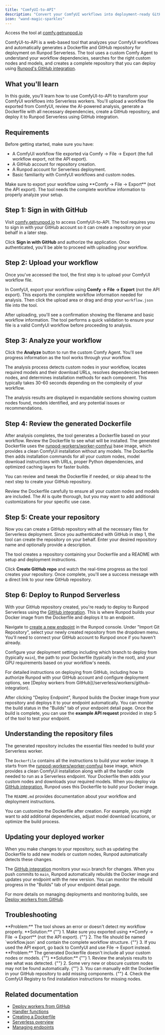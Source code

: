 ---
title: "ComfyUI-to-API"
description: "Convert your ComfyUI workflows into deployment-ready GitHub repositories with automated Dockerfile generation"
icon: "wand-magic-sparkles"
---

Access the tool at [comfy.getrunpod.io](https://comfy.getrunpod.io)

ComfyUI-to-API is a web-based tool that analyzes your ComfyUI workflows and automatically generates a Dockerfile and GitHub repository for deployment on Runpod Serverless. The tool uses a custom Comfy Agent to understand your workflow dependencies, searches for the right custom nodes and models, and creates a complete repository that you can deploy using [Runpod's GitHub integration](/serverless/workers/github-integration).

## What you'll learn

In this guide, you'll learn how to use ComfyUI-to-API to transform your ComfyUI workflows into Serverless workers. You'll upload a workflow file exported from ComfyUI, review the AI-powered analysis, generate a Dockerfile with all necessary dependencies, create a GitHub repository, and deploy it to Runpod Serverless using GitHub integration.

## Requirements

Before getting started, make sure you have:

- A ComfyUI workflow file exported via Comfy → File → Export (the full workflow export, not the API export).
- A GitHub account for repository creation.
- A Runpod account for Serverless deployment.
- Basic familiarity with ComfyUI workflows and custom nodes.

<Note>
  Make sure to export your workflow using **Comfy → File → Export** (not the API
  export). The tool needs the complete workflow information to properly analyze
  your setup.
</Note>

## Step 1: Sign in with GitHub

Visit [comfy.getrunpod.io](https://comfy.getrunpod.io) to access ComfyUI-to-API. The tool requires you to sign in with your GitHub account so it can create a repository on your behalf in a later step.

Click **Sign in with GitHub** and authorize the application. Once authenticated, you'll be able to proceed with uploading your workflow.

## Step 2: Upload your workflow

Once you've accessed the tool, the first step is to upload your ComfyUI workflow file.

In ComfyUI, export your workflow using **Comfy → File → Export** (not the API export). This exports the complete workflow information needed for analysis. Then click the upload area or drag and drop your `workflow.json` file into the tool.

After uploading, you'll see a confirmation showing the filename and basic workflow information. The tool performs a quick validation to ensure your file is a valid ComfyUI workflow before proceeding to analysis.

## Step 3: Analyze your workflow

Click the **Analyze** button to run the custom Comfy Agent. You'll see progress information as the tool works through your workflow.

The analysis process detects custom nodes in your workflow, locates required models and their download URLs, resolves dependencies between nodes, and determines installation methods for each component. This typically takes 30-60 seconds depending on the complexity of your workflow.

The analysis results are displayed in expandable sections showing custom nodes found, models identified, and any potential issues or recommendations.

## Step 4: Review the generated Dockerfile

After analysis completes, the tool generates a Dockerfile based on your workflow. Review the Dockerfile to see what will be installed. The generated Dockerfile uses the [runpod-workers/worker-comfyui](https://github.com/runpod-workers/worker-comfyui) base image, which provides a clean ComfyUI installation without any models. The Dockerfile then adds installation commands for all your custom nodes, model download instructions with URLs, proper Python dependencies, and optimized caching layers for faster builds.

You can review and tweak the Dockerfile if needed, or skip ahead to the next step to create your GitHub repository.

<Tip>
  Review the Dockerfile carefully to ensure all your custom nodes and models are
  included. The AI is quite thorough, but you may want to add additional
  customizations for your specific use case.
</Tip>

## Step 5: Create your repository

Now you can create a GitHub repository with all the necessary files for Serverless deployment. Since you authenticated with GitHub in step 1, the tool can create the repository on your behalf. Enter your desired repository name and optionally provide a description.

The tool creates a repository containing your Dockerfile and a README with setup and deployment instructions.

Click **Create GitHub repo** and watch the real-time progress as the tool creates your repository. Once complete, you'll see a success message with a direct link to your new GitHub repository.

## Step 6: Deploy to Runpod Serverless

With your GitHub repository created, you're ready to deploy to Runpod Serverless using the [GitHub integration](/serverless/workers/github-integration). This is where Runpod builds your Docker image from the Dockerfile and deploys it to an endpoint.

Navigate to [create a new endpoint](https://console.runpod.io/serverless/new-endpoint) in the Runpod console. Under "Import Git Repository", select your newly created repository from the dropdown menu. You'll need to connect your GitHub account to Runpod once if you haven't already.

Configure your deployment settings including which branch to deploy from (typically `main`), the path to your Dockerfile (typically in the root), and your GPU requirements based on your workflow's needs.

<Note>
  For detailed instructions on deploying from GitHub, including how to authorize
  Runpod with your GitHub account and configure deployment options, see [Deploy
  workers from GitHub](/serverless/workers/github-integration).
</Note>

After clicking "Deploy Endpoint", Runpod builds the Docker image from your repository and deploys it to your endpoint automatically. You can monitor the build status in the "Builds" tab of your endpoint detail page. Once the build is complete, you can use the **example API request** provided in step 5 of the tool to test your endpoint.

## Understanding the repository files

The generated repository includes the essential files needed to build your Serverless worker.

The `Dockerfile` contains all the instructions to build your worker image. It starts from the [runpod-workers/worker-comfyui](https://github.com/runpod-workers/worker-comfyui) base image, which provides a clean ComfyUI installation along with all the handler code needed to run as a Serverless endpoint. Your Dockerfile then adds your custom nodes and downloads your required models. When you deploy via [GitHub integration](/serverless/workers/github-integration), Runpod uses this Dockerfile to build your Docker image.

The `README.md` provides documentation about your workflow and deployment instructions.

<Tip>
  You can customize the Dockerfile after creation. For example, you might want
  to add additional dependencies, adjust model download locations, or optimize
  the build process.
</Tip>

## Updating your deployed worker

When you make changes to your repository, such as updating the Dockerfile to add new models or custom nodes, Runpod automatically detects these changes.

The [GitHub integration](/serverless/workers/github-integration) monitors your `main` branch for changes. When you push commits to `main`, Runpod automatically rebuilds the Docker image and updates your endpoint with the new version. You can monitor the rebuild progress in the "Builds" tab of your endpoint detail page.

For more details on managing deployments and monitoring builds, see [Deploy workers from GitHub](/serverless/workers/github-integration).

## Troubleshooting

<AccordionGroup>
  <Accordion title="Wrong workflow export format">
    **Problem:** The tool shows an error or doesn't detect my workflow properly.
    **Solution:**
    {""}
    1. Make sure you exported using **Comfy → File → Export** (not the API
    export).
    {""}
    2. The file should be named `workflow.json` and contain the complete
    workflow structure.
    {""}
    3. If you used the API export, go back to ComfyUI and use File → Export
    instead.
  </Accordion>
  <Accordion title="Dockerfile missing dependencies">
    **Problem:** The generated Dockerfile doesn't include all your custom nodes
    or models.
    {""}
    **Solution:**
    {""}
    1. Review the analysis results to see what was detected.
    {""}
    2. Some very new or obscure custom nodes may not be found automatically.
    {""}
    3. You can manually edit the Dockerfile in your GitHub repository to add
    missing components.
    {""}
    4. Check the ComfyUI Registry to find installation instructions for missing
    nodes.
  </Accordion>
</AccordionGroup>

## Related documentation

- [Deploy workers from GitHub](/serverless/workers/github-integration)
- [Handler functions](/serverless/workers/handler-functions)
- [Creating a Dockerfile](/serverless/workers/deploy#creating-a-dockerfile)
- [Serverless overview](/serverless/overview)
- [Managing endpoints](/serverless/endpoints/manage-endpoints)

